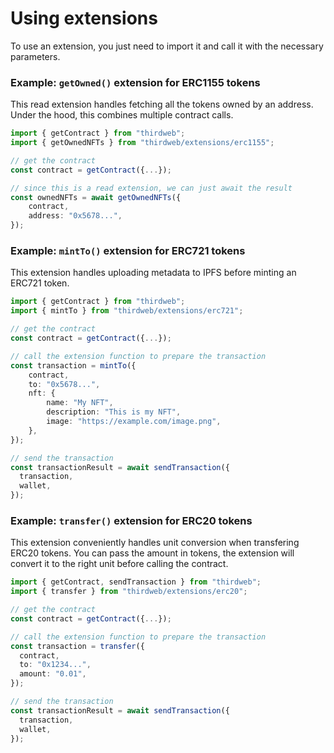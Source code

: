 # Using extensions

To use an extension, you just need to import it and call it with the necessary parameters.

### Example: `getOwned()` extension for ERC1155 tokens

This read extension handles fetching all the tokens owned by an address. Under the hood, this combines multiple contract calls.

```typescript
import { getContract } from "thirdweb";
import { getOwnedNFTs } from "thirdweb/extensions/erc1155";

// get the contract
const contract = getContract({...});

// since this is a read extension, we can just await the result
const ownedNFTs = await getOwnedNFTs({
	contract,
	address: "0x5678...",
});
```

### Example: `mintTo()` extension for ERC721 tokens

This extension handles uploading metadata to IPFS before minting an ERC721 token.

```typescript
import { getContract } from "thirdweb";
import { mintTo } from "thirdweb/extensions/erc721";

// get the contract
const contract = getContract({...});

// call the extension function to prepare the transaction
const transaction = mintTo({
	contract,
	to: "0x5678...",
    nft: {
        name: "My NFT",
        description: "This is my NFT",
        image: "https://example.com/image.png",
    },
});

// send the transaction
const transactionResult = await sendTransaction({
  transaction,
  wallet,
});
```

### Example: `transfer()` extension for ERC20 tokens

This extension conveniently handles unit conversion when transfering ERC20 tokens. You can pass the amount in tokens, the extension will convert it to the right unit before calling the contract.

```typescript
import { getContract, sendTransaction } from "thirdweb";
import { transfer } from "thirdweb/extensions/erc20";

// get the contract
const contract = getContract({...});

// call the extension function to prepare the transaction
const transaction = transfer({
  contract,
  to: "0x1234...",
  amount: "0.01",
});

// send the transaction
const transactionResult = await sendTransaction({
  transaction,
  wallet,
});
```
